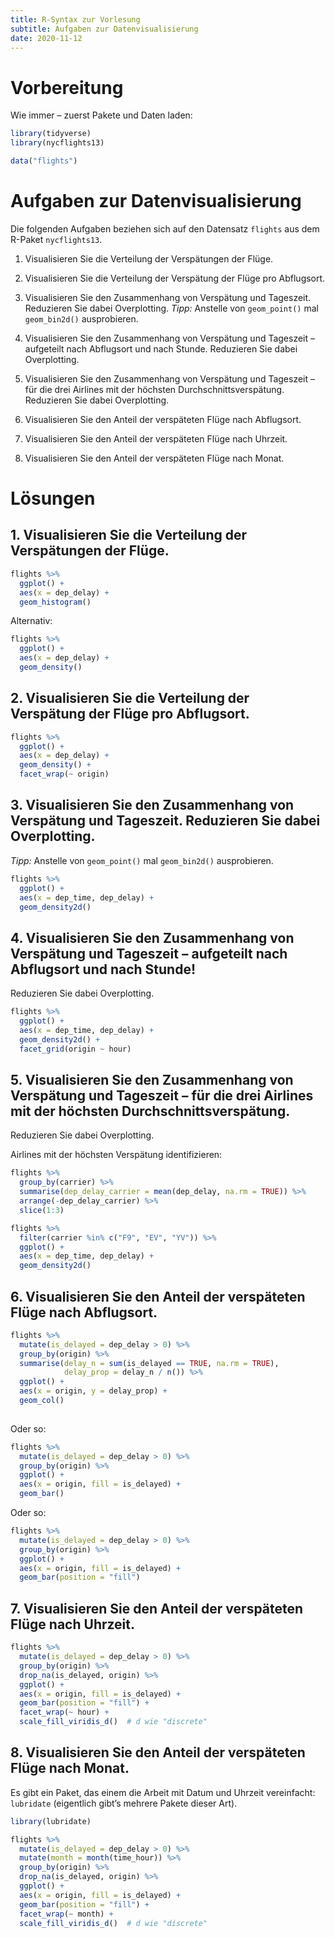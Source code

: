 ```yaml
---
title: R-Syntax zur Vorlesung
subtitle: Aufgaben zur Datenvisualisierung
date: 2020-11-12
---
```



# Vorbereitung

Wie immer -- zuerst Pakete und Daten laden:

```r
library(tidyverse)
library(nycflights13)

data("flights")
```



# Aufgaben zur Datenvisualisierung 

Die folgenden Aufgaben beziehen sich auf den Datensatz `flights` aus dem R-Paket `nycflights13`.


1. Visualisieren Sie die Verteilung der Verspätungen der Flüge.

2. Visualisieren Sie die Verteilung der Verspätung der Flüge pro Abflugsort.

3. Visualisieren Sie den Zusammenhang von Verspätung und Tageszeit. Reduzieren Sie dabei Overplotting. *Tipp:* Anstelle von `geom_point()` mal `geom_bin2d()` ausprobieren.

4. Visualisieren Sie den Zusammenhang von Verspätung und Tageszeit -- aufgeteilt nach Abflugsort und nach Stunde. Reduzieren Sie dabei Overplotting. 

5. Visualisieren Sie den Zusammenhang von Verspätung und Tageszeit -- für die drei Airlines mit der höchsten Durchschnittsverspätung. Reduzieren Sie dabei Overplotting.

6. Visualisieren Sie den Anteil der verspäteten Flüge nach Abflugsort.

7. Visualisieren Sie den Anteil der verspäteten Flüge nach Uhrzeit.

8. Visualisieren Sie den Anteil der verspäteten Flüge nach Monat.



# Lösungen

## 1. Visualisieren Sie die Verteilung der Verspätungen der Flüge.



```r
flights %>% 
  ggplot() +
  aes(x = dep_delay) +
  geom_histogram()
```

Alternativ:


```r
flights %>% 
  ggplot() +
  aes(x = dep_delay) +
  geom_density()
```


## 2. Visualisieren Sie die Verteilung der Verspätung der Flüge pro Abflugsort.


```r
flights %>% 
  ggplot() +
  aes(x = dep_delay) +
  geom_density() +
  facet_wrap(~ origin)
```




## 3. Visualisieren Sie den Zusammenhang von Verspätung und Tageszeit. Reduzieren Sie dabei Overplotting. 

*Tipp:* Anstelle von `geom_point()` mal `geom_bin2d()` ausprobieren.



```r
flights %>% 
  ggplot() +
  aes(x = dep_time, dep_delay) +
  geom_density2d()
```



## 4. Visualisieren Sie den Zusammenhang von Verspätung und Tageszeit -- aufgeteilt nach Abflugsort und nach Stunde! 

Reduzieren Sie dabei Overplotting. 


```r
flights %>% 
  ggplot() +
  aes(x = dep_time, dep_delay) +
  geom_density2d() +
  facet_grid(origin ~ hour)
```



## 5. Visualisieren Sie den Zusammenhang von Verspätung und Tageszeit -- für die drei Airlines mit der höchsten Durchschnittsverspätung. 

Reduzieren Sie dabei Overplotting.

Airlines mit der höchsten Verspätung identifizieren:


```r
flights %>% 
  group_by(carrier) %>% 
  summarise(dep_delay_carrier = mean(dep_delay, na.rm = TRUE)) %>% 
  arrange(-dep_delay_carrier) %>% 
  slice(1:3)
```

```r
flights %>% 
  filter(carrier %in% c("F9", "EV", "YV")) %>% 
  ggplot() +
  aes(x = dep_time, dep_delay) +
  geom_density2d()
```





## 6. Visualisieren Sie den Anteil der verspäteten Flüge nach Abflugsort.


```r
flights %>% 
  mutate(is_delayed = dep_delay > 0) %>% 
  group_by(origin) %>% 
  summarise(delay_n = sum(is_delayed == TRUE, na.rm = TRUE),
            delay_prop = delay_n / n()) %>% 
  ggplot() +
  aes(x = origin, y = delay_prop) +
  geom_col()
  
```

Oder so:

```r
flights %>% 
  mutate(is_delayed = dep_delay > 0) %>% 
  group_by(origin) %>% 
  ggplot() +
  aes(x = origin, fill = is_delayed) +
  geom_bar()
```



Oder so:


```r
flights %>% 
  mutate(is_delayed = dep_delay > 0) %>% 
  group_by(origin) %>% 
  ggplot() +
  aes(x = origin, fill = is_delayed) +
  geom_bar(position = "fill")
```

## 7. Visualisieren Sie den Anteil der verspäteten Flüge nach Uhrzeit.



```r
flights %>% 
  mutate(is_delayed = dep_delay > 0) %>% 
  group_by(origin) %>% 
  drop_na(is_delayed, origin) %>% 
  ggplot() +
  aes(x = origin, fill = is_delayed) +
  geom_bar(position = "fill") +
  facet_wrap(~ hour) +
  scale_fill_viridis_d()  # d wie "discrete"
```



## 8. Visualisieren Sie den Anteil der verspäteten Flüge nach Monat.

Es gibt ein Paket, das einem die Arbeit mit Datum und Uhrzeit vereinfacht: `lubridate` (eigentlich gibt's mehrere Pakete dieser Art).

```r
library(lubridate)
```


```r
flights %>% 
  mutate(is_delayed = dep_delay > 0) %>% 
  mutate(month = month(time_hour)) %>% 
  group_by(origin) %>% 
  drop_na(is_delayed, origin) %>% 
  ggplot() +
  aes(x = origin, fill = is_delayed) +
  geom_bar(position = "fill") +
  facet_wrap(~ month) +
  scale_fill_viridis_d()  # d wie "discrete"
```